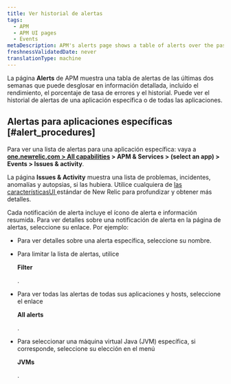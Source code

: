 ```yaml
---
title: Ver historial de alertas
tags:
  - APM
  - APM UI pages
  - Events
metaDescription: APM's alerts page shows a table of alerts over the past two weeks that you can drill down into for details.
freshnessValidatedDate: never
translationType: machine
---
```


La página <DoNotTranslate>**Alerts**</DoNotTranslate> de APM muestra una tabla de alertas de las últimas dos semanas que puede desglosar en información detallada, incluido el rendimiento, el porcentaje de tasa de errores y el historial. Puede ver el historial de alertas de una aplicación específica o de todas las aplicaciones.

## Alertas para aplicaciones específicas [#alert_procedures]

Para ver una lista de alertas para una aplicación específica: vaya a <DoNotTranslate>**[one.newrelic.com > All capabilities](https://one.newrelic.com/all-capabilities) > APM & Services > (select an app) > Events > Issues & activity**</DoNotTranslate>.

La página <DoNotTranslate>**Issues & Activity**</DoNotTranslate> muestra una lista de problemas, incidentes, anomalías y autopsias, si las hubiera. Utilice cualquiera de [las característicasUI ](/docs/new-relic-solutions/new-relic-one/introduction-new-relic-platform)estándar de New Relic para profundizar y obtener más detalles.

Cada notificación de alerta incluye el ícono de alerta e información resumida. Para ver detalles sobre una notificación de alerta en la página de alertas, seleccione su enlace. Por ejemplo:

* Para ver detalles sobre una alerta específica, seleccione su nombre.

* Para limitar la lista de alertas, utilice

  <DoNotTranslate>**Filter**</DoNotTranslate>

  .

* Para ver todas las alertas de todas sus aplicaciones y hosts, seleccione el enlace

  <DoNotTranslate>**All alerts**</DoNotTranslate>

  .

* Para seleccionar una máquina virtual Java (JVM) específica, si corresponde, seleccione su elección en el menú

  <DoNotTranslate>**JVMs**</DoNotTranslate>

  .